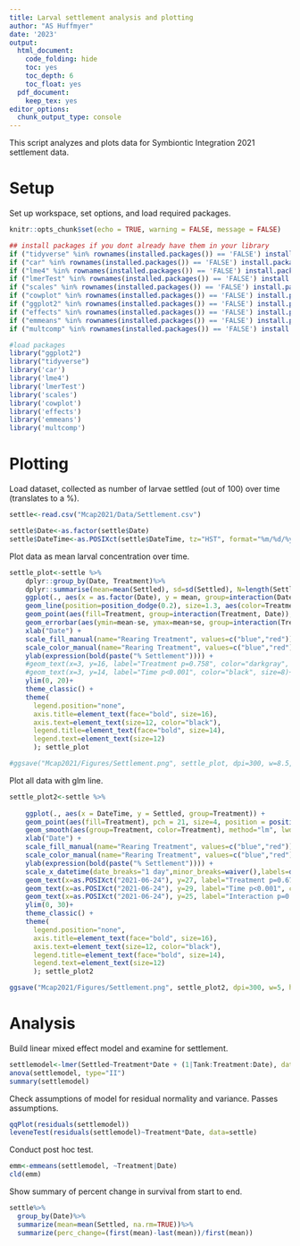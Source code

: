```yaml
---
title: Larval settlement analysis and plotting
author: "AS Huffmyer"
date: '2023'
output:
  html_document:
    code_folding: hide
    toc: yes
    toc_depth: 6
    toc_float: yes
  pdf_document:
    keep_tex: yes
editor_options: 
  chunk_output_type: console
---
```

This script analyzes and plots data for Symbiontic Integration 2021 settlement data. 

# **Setup**  

Set up workspace, set options, and load required packages.    
```r
knitr::opts_chunk$set(echo = TRUE, warning = FALSE, message = FALSE)
```

```r
## install packages if you dont already have them in your library
if ("tidyverse" %in% rownames(installed.packages()) == 'FALSE') install.packages('tidyverse') 
if ("car" %in% rownames(installed.packages()) == 'FALSE') install.packages('car') 
if ("lme4" %in% rownames(installed.packages()) == 'FALSE') install.packages('lme4') 
if ("lmerTest" %in% rownames(installed.packages()) == 'FALSE') install.packages('lmerTest') 
if ("scales" %in% rownames(installed.packages()) == 'FALSE') install.packages('scales') 
if ("cowplot" %in% rownames(installed.packages()) == 'FALSE') install.packages('cowplot') 
if ("ggplot2" %in% rownames(installed.packages()) == 'FALSE') install.packages('ggplot2') 
if ("effects" %in% rownames(installed.packages()) == 'FALSE') install.packages('effects') 
if ("emmeans" %in% rownames(installed.packages()) == 'FALSE') install.packages('emmeans') 
if ("multcomp" %in% rownames(installed.packages()) == 'FALSE') install.packages('multcomp') 

#load packages
library("ggplot2")
library("tidyverse")
library('car')
library('lme4')
library('lmerTest')
library('scales')
library('cowplot')
library('effects')
library('emmeans')
library('multcomp')
```

# **Plotting** 

Load dataset, collected as number of larvae settled (out of 100) over time (translates to a %).  

```r
settle<-read.csv("Mcap2021/Data/Settlement.csv")

settle$Date<-as.factor(settle$Date)
settle$DateTime<-as.POSIXct(settle$DateTime, tz="HST", format="%m/%d/%y")
```

Plot data as mean larval concentration over time.  

```r
settle_plot<-settle %>%
    dplyr::group_by(Date, Treatment)%>%
    dplyr::summarise(mean=mean(Settled), sd=sd(Settled), N=length(Settled), se=sd/sqrt(N))%>%
    ggplot(., aes(x = as.factor(Date), y = mean, group=interaction(Date, Treatment))) +
    geom_line(position=position_dodge(0.2), size=1.3, aes(color=Treatment, group=Treatment)) +
    geom_point(aes(fill=Treatment, group=interaction(Treatment, Date)), pch = 21, size=6, position = position_dodge(0.2)) + 
    geom_errorbar(aes(ymin=mean-se, ymax=mean+se, group=interaction(Treatment, Date)), width=0, linetype="solid", position=position_dodge(0.2), size=1.3, color="black")+
    xlab("Date") + 
    scale_fill_manual(name="Rearing Treatment", values=c("blue","red"))+
    scale_color_manual(name="Rearing Treatment", values=c("blue","red"))+
    ylab(expression(bold(paste("% Settlement")))) +
    #geom_text(x=3, y=16, label="Treatment p=0.758", color="darkgray", size=8)+
    #geom_text(x=3, y=14, label="Time p<0.001", color="black", size=8)+
    ylim(0, 20)+
    theme_classic() + 
    theme(
      legend.position="none",
      axis.title=element_text(face="bold", size=16),
      axis.text=element_text(size=12, color="black"), 
      legend.title=element_text(face="bold", size=14), 
      legend.text=element_text(size=12)
      ); settle_plot

#ggsave("Mcap2021/Figures/Settlement.png", settle_plot, dpi=300, w=8.5, h=5, units="in")
```

Plot all data with glm line.    

```r
settle_plot2<-settle %>%
    
    ggplot(., aes(x = DateTime, y = Settled, group=Treatment)) +
    geom_point(aes(fill=Treatment), pch = 21, size=4, position = position_jitterdodge(dodge.width=0.05), alpha=0.3) + 
    geom_smooth(aes(group=Treatment, color=Treatment), method="lm", lwd=2)+
    xlab("Date") + 
    scale_fill_manual(name="Rearing Treatment", values=c("blue","red"))+
    scale_color_manual(name="Rearing Treatment", values=c("blue","red"))+
    ylab(expression(bold(paste("% Settlement")))) +
    scale_x_datetime(date_breaks="1 day",minor_breaks=waiver(),labels=date_format("%m-%d"))+
    geom_text(x=as.POSIXct("2021-06-24"), y=27, label="Treatment p=0.670", color="darkgray", size=5)+
    geom_text(x=as.POSIXct("2021-06-24"), y=29, label="Time p<0.001", color="black", size=5)+
    geom_text(x=as.POSIXct("2021-06-24"), y=25, label="Interaction p=0.857", color="darkgray", size=5)+
    ylim(0, 30)+
    theme_classic() + 
    theme(
      legend.position="none",
      axis.title=element_text(face="bold", size=16),
      axis.text=element_text(size=12, color="black"), 
      legend.title=element_text(face="bold", size=14), 
      legend.text=element_text(size=12)
      ); settle_plot2

ggsave("Mcap2021/Figures/Settlement.png", settle_plot2, dpi=300, w=5, h=5, units="in")
```

# **Analysis**  

Build linear mixed effect model and examine for settlement.        
```r
settlemodel<-lmer(Settled~Treatment*Date + (1|Tank:Treatment:Date), data=settle) #run as random
anova(settlemodel, type="II")
summary(settlemodel)
```

Check assumptions of model for residual normality and variance. Passes assumptions.    

```r
qqPlot(residuals(settlemodel))
leveneTest(residuals(settlemodel)~Treatment*Date, data=settle)
```

Conduct post hoc test.  

```r
emm<-emmeans(settlemodel, ~Treatment|Date)
cld(emm)
```

Show summary of percent change in survival from start to end.  

```r
settle%>%
  group_by(Date)%>%
  summarize(mean=mean(Settled, na.rm=TRUE))%>%
  summarize(perc_change=(first(mean)-last(mean))/first(mean))
```